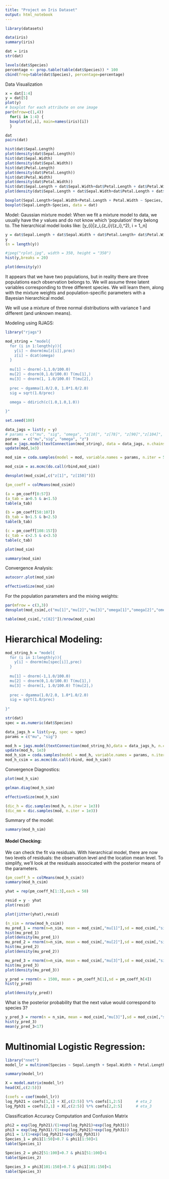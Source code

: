---
title: "Project on Iris Dataset"
output: html_notebook
---


```{r}
library(datasets)

data(iris) 
summary(iris)


```

```{r}
dat = iris
str(dat)
```

```{r}
levels(dat$Species)
percentage <- prop.table(table(dat$Species)) * 100
cbind(freq=table(dat$Species), percentage=percentage)

```

Data Visualization
```{r}
x = dat[1:4]
y = dat[5]
plot(y)
# boxplot for each attribute on one image
par(mfrow=c(1,4))
  for(i in 1:4) {
  boxplot(x[,i], main=names(iris)[i])
  }
```


```{r}
dat
pairs(dat)
```

```{r}
hist(dat$Sepal.Length)
plot(density(dat$Sepal.Length))
hist(dat$Sepal.Width)
plot(density(dat$Sepal.Width))
hist(dat$Petal.Length)
plot(density(dat$Petal.Length))
hist(dat$Petal.Width)
plot(density(dat$Petal.Width))
hist(dat$Sepal.Length + dat$Sepal.Width+dat$Petal.Length + dat$Petal.Width)
plot(density(dat$Sepal.Length + dat$Sepal.Width+dat$Petal.Length + dat$Petal.Width))

```


```{r}
boxplot(Sepal.Length+Sepal.Width+Petal.Length + Petal.Width ~ Species, data = dat)
boxplot(Sepal.Length~Species, data = dat)
```

Model: Gaussian mixture model:
When we fit a mixture model to data, we usually have the $y$ values and do 
not know which 'population' they belong to. The hierarchical model looks like:
\[y_{i}|z_i,\theta \sim \mathcal{N}_{z_i}(\mu_{z_i},\sigma^2), \hspace{0.5cm} i = 1,\dots,n\]

```{r}
y = dat$Sepal.Length + dat$Sepal.Width + dat$Petal.Length+ dat$Petal.Width
y
(n = length(y))
```


```{r}
#jpeg("rplot.jpg", width = 350, height = "350")
hist(y,breaks = 20)
```

```{r}
plot(density(y))
```

It appears that we have two populations, but in reality there are three populations each observation belongs to. We will assume three latent variables corresponding to three different species. We will learn them, along with the mixture weights and population-specific parameters with a Bayesian hierarchical model.

We will use a mixture of three normal distributions with variance 1 and different (and unknown means).

Modeling using RJAGS:
```{r}
library("rjags")

mod_string = "model{
  for (i in 1:length(y)){
    y[i] ~ dnorm(mu[z[i]],prec)
    z[i] ~ dcat(omega)
  }
  
  mu[1] ~ dnorm(-1,1.0/100.0)
  mu[2] ~ dnorm(0,1.0/100.0) T(mu[1],)
  mu[3] ~ dnorm(1, 1.0/100.0) T(mu[2],)
  
  prec ~ dgamma(1.0/2.0, 1.0*1.0/2.0)
  sig = sqrt(1.0/prec)
  
  omega ~ ddirich(c(1.0,1.0,1.0))

}"
```

```{r}
set.seed(100)

data_jags = list(y = y)
# params = c("mu", "sig", "omega", "z[10]", "z[78]", "z[90]","z[104]", " z[115]", "z[121]", "z[82]")
params  = c("mu","sig", "omega", "z")
mod = jags.model(textConnection(mod_string), data = data_jags, n.chains = 3)
update(mod,1e3)

mod_sim = coda.samples(model = mod, variable.names = params, n.iter = 5e3)

mod_csim = as.mcmc(do.call(rbind,mod_sim))
```

```{r}
densplot(mod_csim[,c("z[1]", "z[150]")])
```
```{r}
(pm_coeff = colMeans(mod_csim))
```
```{r}
(a = pm_coeff[8:57])
(a_tab = a>0.5 & a<1.5)
table(a_tab)

(b = pm_coeff[58:107])
(b_tab = b>1.5 & b<2.5)
table(b_tab)

(c = pm_coeff[108:157])
(c_tab = c>2.5 & c<3.5)
table(c_tab)
```



```{r}
plot(mod_sim)
```



```{r}
summary(mod_sim)
```

Convergence Analysis:
```{r}
autocorr.plot(mod_sim)
```

```{r}
effectiveSize(mod_sim)
```

For the population parameters and the mixing weights:

```{r}
par(mfrow = c(3,3))
densplot(mod_csim[,c("mu[1]","mu[2]","mu[3]","omega[1]","omega[2]","omega[3]","sig")])
```

```{r}
table(mod_csim[,"z[82]"])/nrow(mod_csim)
```



# Hierarchical Modeling:

```{r}
mod_string_h = "model{
  for (i in 1:length(y)){
    y[i] ~ dnorm(mu[spec[i]],prec)
  }
  
  mu[1] ~ dnorm(-1,1.0/100.0)
  mu[2] ~ dnorm(0,1.0/100.0) T(mu[1],)
  mu[3] ~ dnorm(1, 1.0/100.0) T(mu[2],)
  
  prec ~ dgamma(1.0/2.0, 1.0*1.0/2.0)
  sig = sqrt(1.0/prec)
  
}"
```

```{r}
str(dat)
spec = as.numeric(dat$Species)
```

```{r}
data_jags_h = list(y=y, spec = spec)
params = c("mu", "sig")

mod_h = jags.model(textConnection(mod_string_h),data = data_jags_h, n.chains = 3)
update(mod_h, 1e3)
mod_h_sim = coda.samples(model = mod_h, variable.names = params, n.iter = 5e3)
mod_h_csim = as.mcmc(do.call(rbind, mod_h_sim))
```

Convergence Diagnostics:
```{r}
plot(mod_h_sim)

```


```{r}
gelman.diag(mod_h_sim)
```

```{r}
effectiveSize(mod_h_sim)
```

```{r}
(dic_h = dic.samples(mod_h, n.iter = 1e3))
(dic_mm = dic.samples(mod, n.iter = 1e3))
```


Summary of the model:
```{r}
summary(mod_h_sim)
```

#### Model Checking:
We can check the fit via residuals. With hierarchical model, there are now two levels of residuals: the observation level and the location mean level. To simplify, we'll look at the residuals associcated with the posterior means of the parameters.

```{r}
(pm_coeff_h = colMeans(mod_h_csim))
summary(mod_h_csim)

```

```{r}
yhat = rep(pm_coeff_h[1:3],each = 50)

resid = y - yhat
plot(resid)

```
```{r}
plot(jitter(yhat),resid)

```

```{r}
(n_sim = nrow(mod_h_csim))
mu_pred_1 = rnorm(n=n_sim, mean = mod_csim[,"mu[1]"],sd = mod_csim[,"sig"])
hist(mu_pred_1)
plot(density(mu_pred_1))
mu_pred_2 = rnorm(n=n_sim, mean = mod_csim[,"mu[2]"],sd = mod_csim[,"sig"])
hist(mu_pred_2)
plot(density(mu_pred_2))

mu_pred_3 = rnorm(n=n_sim, mean = mod_csim[,"mu[3]"],sd = mod_csim[,"sig"])
hist(mu_pred_3)
plot(density(mu_pred_3))

```



```{r}
y_pred = rnorm(n = 1500, mean = pm_coeff_h[1],sd = pm_coeff_h[4])
hist(y_pred)
```
```{r}
plot(density(y_pred))

```


What is the posterior probability that the next value would correspond to species 3?
```{r}
y_pred_3 = rnorm(n = n_sim, mean = mod_csim[,"mu[3]"],sd = mod_csim[,"sig"])
hist(y_pred_3)
mean(y_pred_3<17)
```



# Multinomial Logistic Regression:

```{r}
library("nnet")
model_lr = multinom(Species ~ Sepal.Length + Sepal.Width + Petal.Length + Petal.Width , data = dat)
```
```{r}
summary(model_lr)
```

```{r}
X = model.matrix(model_lr)
head(X[,c(2:5)])
```

```{r}
(coefs = coef(model_lr))
log_Pph21 = coefs[1,1] + X[,c(2:5)] %*% coefs[1,2:5]      # eta_2
log_Pph31 = coefs[2,1] + X[,c(2:5)] %*% coefs[2,2:5]      # eta_3

```

Classification Accuracy Computation and Confusion Matrix
```{r}
phi2 = exp(log_Pph21)/(1+exp(log_Pph21)+exp(log_Pph31))
phi3 = exp(log_Pph31)/(1+exp(log_Pph21)+exp(log_Pph31))
phi1 = 1/(1+exp(log_Pph21)+exp(log_Pph31))
Species_1 = phi1[1:50]>0.7 & phi1[1:50]<1
table(Species_1)

Species_2 = phi2[51:100]>0.7 & phi1[51:100]<1
table(Species_2)

Species_3 = phi3[101:150]>0.7 & phi1[101:150]<1
table(Species_3)
```

